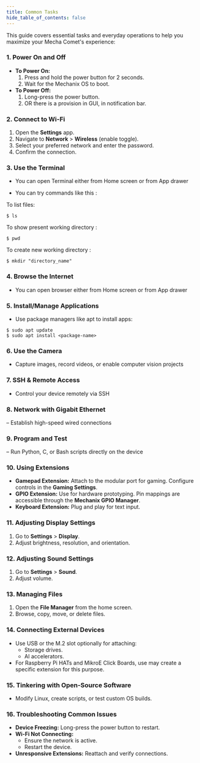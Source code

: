 ```yaml
---
title: Common Tasks
hide_table_of_contents: false
---
```


This guide covers essential tasks and everyday operations to help you maximize your Mecha Comet's experience:


### 1. **Power On and Off**

- **To Power On:**
    1. Press and hold the power button for 2 seconds.
    2. Wait for the Mechanix OS to boot.
- **To Power Off:**
    1. Long-press the power button.
    2. OR there is a provision in GUI, in notification bar. 

### 2. **Connect to Wi-Fi**

1. Open the **Settings** app.
2. Navigate to **Network** > **Wireless** (enable toggle).
3. Select your preferred network and enter the password.
4. Confirm the connection.

### 3. **Use the Terminal**

- You can open Terminal either from Home screen or from App drawer

- You can try commands like this :

To list files:
``` 
$ ls
``` 
To show present working directory :
```
$ pwd 
```
To create new working directory :
```
$ mkdir "directory_name"
```

### 4. **Browse the Internet**

- You can open browser either from Home screen or from App drawer

### 5. **Install/Manage Applications**

- Use package managers like apt to install apps:
    
```
$ sudo apt update
$ sudo apt install <package-name>
```  

### 6. **Use the Camera**
- Capture images, record videos, or enable computer vision projects

### 7. **SSH & Remote Access**
- Control your device remotely via SSH

### 8. **Network with Gigabit Ethernet**
– Establish high-speed wired connections

### 9. **Program and Test**
– Run Python, C, or Bash scripts directly on the device

### 10. **Using Extensions**

- **Gamepad Extension:** Attach to the modular port for gaming. Configure controls in the **Gaming Settings**.
- **GPIO Extension:** Use for hardware prototyping. Pin mappings are accessible through the **Mechanix GPIO Manager**.
- **Keyboard Extension:** Plug and play for text input.

### 11. **Adjusting Display Settings**

1. Go to **Settings** > **Display**.
2. Adjust brightness, resolution, and orientation.

### 12. **Adjusting Sound Settings**

1. Go to **Settings** > **Sound**.
2. Adjust volume.

### 13. **Managing Files**

1. Open the **File Manager** from the home screen.
2. Browse, copy, move, or delete files.

### 14. **Connecting External Devices**

- Use USB or the M.2 slot optionally for attaching:
    - Storage drives.
    - AI accelerators.
- For Raspberry Pi HATs and MikroE Click Boards, use may create a specific extension for this purpose.

### 15. **Tinkering with Open-Source Software**

- Modify Linux, create scripts, or test custom OS builds.

### 16. **Troubleshooting Common Issues**

- **Device Freezing:** Long-press the power button to restart.
- **Wi-Fi Not Connecting:**
    - Ensure the network is active.
    - Restart the device.
- **Unresponsive Extensions:** Reattach and verify connections.